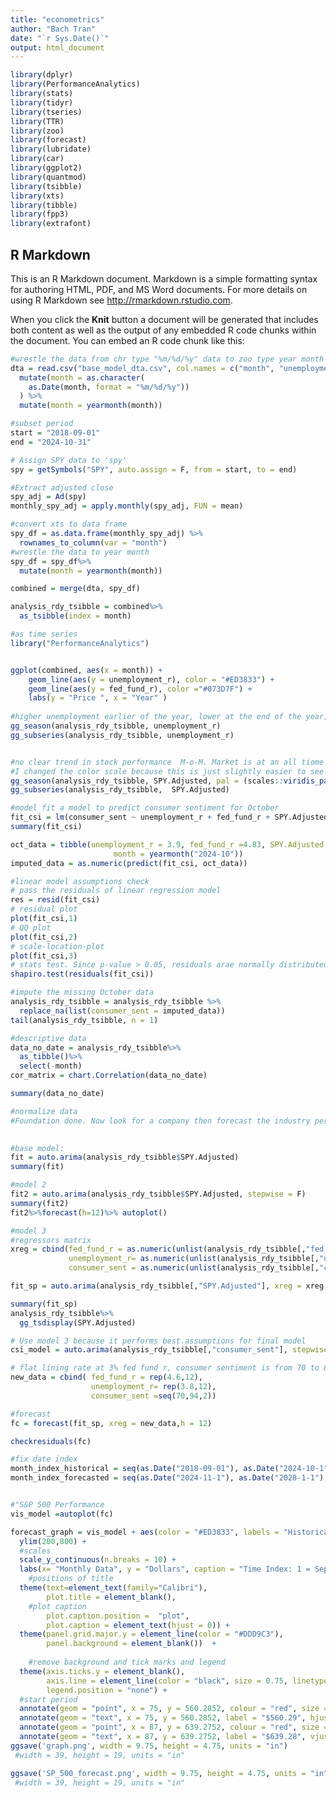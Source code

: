 ```yaml
---
title: "econometrics"
author: "Bach Tran"
date: "`r Sys.Date()`"
output: html_document
---
```


```r
library(dplyr)
library(PerformanceAnalytics)
library(stats)
library(tidyr)
library(tseries) 
library(TTR)
library(zoo)
library(forecast)
library(lubridate)
library(car) 
library(ggplot2)
library(quantmod)
library(tsibble)
library(xts)
library(tibble)
library(fpp3)
library(extrafont)

```

## R Markdown

This is an R Markdown document. Markdown is a simple formatting syntax for authoring HTML, PDF, and MS Word documents. For more details on using R Markdown see <http://rmarkdown.rstudio.com>.

When you click the **Knit** button a document will be generated that includes both content as well as the output of any embedded R code chunks within the document. You can embed an R code chunk like this:


```r
#wrestle the data from chr type "%m/%d/%y" data to zoo type year month 
dta = read.csv("base_model_dta.csv", col.names = c("month", "unemployment_r", "fed_fund_r", "consumer_sent")) %>%
  mutate(month = as.character(
    as.Date(month, format = "%m/%d/%y"))
  ) %>%
  mutate(month = yearmonth(month))
```

```r
#subset period
start = "2018-09-01"
end = "2024-10-31"

# Assign SPY data to 'spy' 
spy = getSymbols("SPY", auto.assign = F, from = start, to = end)

#Extract adjusted close
spy_adj = Ad(spy) 
monthly_spy_adj = apply.monthly(spy_adj, FUN = mean)

#convert xts to data frame
spy_df = as.data.frame(monthly_spy_adj) %>%
  rownames_to_column(var = "month")
#wrestle the data to year month
spy_df = spy_df%>%
  mutate(month = yearmonth(month))
```


```r
combined = merge(dta, spy_df)

analysis_rdy_tsibble = combined%>%
  as_tsibble(index = month)
```

```r
#as time series
library("PerformanceAnalytics")


ggplot(combined, aes(x = month)) +
    geom_line(aes(y = unemployment_r), color = "#ED3833") +
    geom_line(aes(y = fed_fund_r), color ="#073D7F") +
    labs(y = "Price ", x = "Year" )
                          
#higher unemployment earlier of the year, lower at the end of the year; unemployment in 2024 is on par with non-pandemic year 
gg_season(analysis_rdy_tsibble, unemployment_r)
gg_subseries(analysis_rdy_tsibble, unemployment_r)


#no clear trend in stock performance  M-o-M. Market is at an all tiome high and continue growing 
#I changed the color scale because this is just slightly easier to see compare to the default.
gg_season(analysis_rdy_tsibble, SPY.Adjusted, pal = (scales::viridis_pal())(9))
gg_subseries(analysis_rdy_tsibble,  SPY.Adjusted)
```
```r
#model fit a model to predict consumer sentiment for October
fit_csi = lm(consumer_sent ~ unemployment_r + fed_fund_r + SPY.Adjusted + month + fed_fund_r:SPY.Adjusted, data = analysis_rdy_tsibble)
summary(fit_csi)

oct_data = tibble(unemployment_r = 3.9, fed_fund_r =4.83, SPY.Adjusted = 577.7850, 
                       month = yearmonth("2024-10"))
imputed_data = as.numeric(predict(fit_csi, oct_data))

#linear model assumptions check
# pass the residuals of linear regression model
res = resid(fit_csi) 
# residual plot 
plot(fit_csi,1)
# QQ plot
plot(fit_csi,2)
# scale-location-plot
plot(fit_csi,3)
# stats test. Since p-value > 0.05, residuals arae normally distributed
shapiro.test(residuals(fit_csi)) 
```

```r
#impute the missing October data
analysis_rdy_tsibble = analysis_rdy_tsibble %>%
  replace_na(list(consumer_sent = imputed_data))
tail(analysis_rdy_tsibble, n = 1)
```

```r
#descriptive data
data_no_date = analysis_rdy_tsibble%>%
  as_tibble()%>%
  select(-month)
cor_matrix = chart.Correlation(data_no_date)

summary(data_no_date)

#normalize data
#Foundation done. Now look for a company then forecast the industry performance.
        
```

```r
#base model: 
fit = auto.arima(analysis_rdy_tsibble$SPY.Adjusted)
summary(fit)

#model 2
fit2 = auto.arima(analysis_rdy_tsibble$SPY.Adjusted, stepwise = F)
summary(fit2)
fit2%>%forecast(h=12)%>% autoplot()

#model 3
#regressors matrix
xreg = cbind(fed_fund_r = as.numeric(unlist(analysis_rdy_tsibble[,"fed_fund_r"])),
             unemployment_r= as.numeric(unlist(analysis_rdy_tsibble[,"unemployment_r"])),
             consumer_sent = as.numeric(unlist(analysis_rdy_tsibble[,"consumer_sent"])))

fit_sp = auto.arima(analysis_rdy_tsibble[,"SPY.Adjusted"], xreg = xreg, stepwise = T,seasonal = F)

summary(fit_sp)
analysis_rdy_tsibble%>%
  gg_tsdisplay(SPY.Adjusted)

# Use model 3 because it performs best.assumptions for final model
csi_model = auto.arima(analysis_rdy_tsibble[,"consumer_sent"], stepwise = T) #AIC is high, large se bands, more uncertainty. Therefore:

# flat lining rate at 3% fed fund r, consumer sentiment is from 70 to 80 with an increase of 2 monthly based on market reaction toward political events
new_data = cbind( fed_fund_r = rep(4.6,12), 
                  unemployment_r= rep(3.8,12),
                  consumer_sent =seq(70,94,2))

#forecast
fc = forecast(fit_sp, xreg = new_data,h = 12)

checkresiduals(fc)

```


```r
#fix date index
month_index_historical = seq(as.Date("2018-09-01"), as.Date("2024-10-1"), by = "1 month")
month_index_forecasted = seq(as.Date("2024-11-1"), as.Date("2028-1-1"), by = "1 month")


#"S&P 500 Performance
vis_model =autoplot(fc) 

forecast_graph = vis_model + aes(color = "#ED3833", labels = "Historical Data") +
  ylim(200,800) +
  #scales
  scale_y_continuous(n.breaks = 10) +
  labs(x= "Monthly Data", y = "Dollars", caption = "Time Index: 1 = September 2018. Usage of SPDR's S&P 500 Trust ETF because scale and better fit for this model") +
    #positions of title
  theme(text=element_text(family="Calibri"),
        plot.title = element_blank(),
    #plot caption
        plot.caption.position =  "plot",
        plot.caption = element_text(hjust = 0)) +
  theme(panel.grid.major.y = element_line(color = "#DDD9C3"),
        panel.background = element_blank())  +
    
    #remove background and tick marks and legend
  theme(axis.ticks.y = element_blank(),
        axis.line = element_line(color = "black", size = 0.75, linetype = "solid"),
        legend.position = "none") +
  #start period
  annotate(geom = "point", x = 75, y = 560.2852, colour = "red", size = 1.5) +
  annotate(geom = "text", x = 75, y = 560.2852, label = "$560.29", hjust = 1.2, size = 3.3) +
  annotate(geom = "point", x = 87, y = 639.2752, colour = "red", size = 1.5) +
  annotate(geom = "text", x = 87, y = 639.2752, label = "$639.28", vjust = -1.8, size = 3.3) 
ggsave('graph.png', width = 9.75, height = 4.75, units = "in")
 #width = 39, height = 19, units = "in"

ggsave('SP_500_forecast.png', width = 9.75, height = 4.75, units = "in")
 #width = 39, height = 19, units = "in"
```


